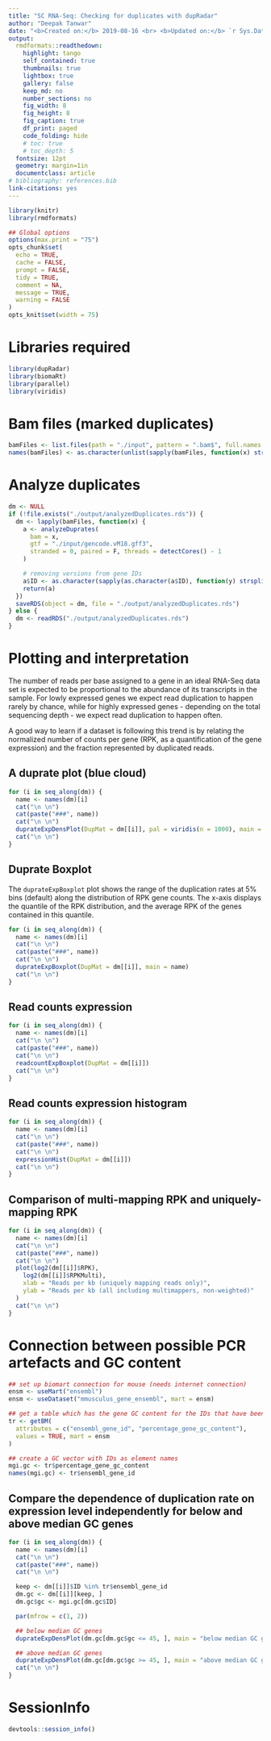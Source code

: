 ```yaml
---
title: "SC RNA-Seq: Checking for duplicates with dupRadar"
author: "Deepak Tanwar"
date: "<b>Created on:</b> 2019-08-16 <br> <b>Updated on:</b> `r Sys.Date()`"
output:
  rmdformats::readthedown:
    highlight: tango
    self_contained: true
    thumbnails: true
    lightbox: true
    gallery: false
    keep_md: no
    number_sections: no
    fig_width: 8
    fig_height: 8
    fig_caption: true
    df_print: paged
    code_folding: hide
    # toc: true
    # toc_depth: 5
  fontsize: 12pt
  geometry: margin=1in
  documentclass: article
# bibliography: references.bib
link-citations: yes
---
```



```r
library(knitr)
library(rmdformats)

## Global options
options(max.print = "75")
opts_chunk$set(
  echo = TRUE,
  cache = FALSE,
  prompt = FALSE,
  tidy = TRUE,
  comment = NA,
  message = TRUE,
  warning = FALSE
)
opts_knit$set(width = 75)
```


# Libraries required
```r
library(dupRadar)
library(biomaRt)
library(parallel)
library(viridis)
```


# Bam files (marked duplicates)
```r
bamFiles <- list.files(path = "./input", pattern = ".bam$", full.names = T)
names(bamFiles) <- as.character(unlist(sapply(bamFiles, function(x) strsplit(x, "\\.|\\/")[[1]][4])))
```

# Analyze duplicates
```r
dm <- NULL
if (!file.exists("./output/analyzedDuplicates.rds")) {
  dm <- lapply(bamFiles, function(x) {
    a <- analyzeDuprates(
      bam = x,
      gtf = "./input/gencode.vM18.gff3",
      stranded = 0, paired = F, threads = detectCores() - 1
    )

    # removing versions from gene IDs
    a$ID <- as.character(sapply(as.character(a$ID), function(y) strsplit(y, "\\.")[[1]][1]))
    return(a)
  })
  saveRDS(object = dm, file = "./output/analyzedDuplicates.rds")
} else {
  dm <- readRDS("./output/analyzedDuplicates.rds")
}
```


# Plotting and interpretation

The number of reads per base assigned to a gene in an ideal RNA-Seq data set is expected to be proportional to the abundance of its transcripts in the sample. For lowly expressed genes we expect read duplication to happen rarely by chance, while for highly expressed genes - depending on the total sequencing depth - we expect read duplication to happen often.

A good way to learn if a dataset is following this trend is by relating the normalized number of counts per gene (RPK, as a quantification of the gene expression) and the fraction represented by duplicated reads.


## A duprate plot (blue cloud) {.tabset .tabset-pills}
```r
for (i in seq_along(dm)) {
  name <- names(dm)[i]
  cat("\n \n")
  cat(paste("###", name))
  cat("\n \n")
  duprateExpDensPlot(DupMat = dm[[i]], pal = viridis(n = 1000), main = name)
  cat("\n \n")
}
```



## Duprate Boxplot{.tabset .tabset-pills}

The `duprateExpBoxplot` plot shows the range of the duplication rates at 5% bins (default) along the distribution of RPK gene counts. The x-axis displays the quantile of the RPK distribution, and the average RPK of the genes contained in this quantile.

```r
for (i in seq_along(dm)) {
  name <- names(dm)[i]
  cat("\n \n")
  cat(paste("###", name))
  cat("\n \n")
  duprateExpBoxplot(DupMat = dm[[i]], main = name)
  cat("\n \n")
}
```


## Read counts expression {.tabset .tabset-pills}
```r
for (i in seq_along(dm)) {
  name <- names(dm)[i]
  cat("\n \n")
  cat(paste("###", name))
  cat("\n \n")
  readcountExpBoxplot(DupMat = dm[[i]])
  cat("\n \n")
}
```

## Read counts expression histogram {.tabset .tabset-pills}
```r
for (i in seq_along(dm)) {
  name <- names(dm)[i]
  cat("\n \n")
  cat(paste("###", name))
  cat("\n \n")
  expressionHist(DupMat = dm[[i]])
  cat("\n \n")
}
```

## Comparison of multi-mapping RPK and uniquely-mapping RPK{.tabset .tabset-pills}
```r
for (i in seq_along(dm)) {
  name <- names(dm)[i]
  cat("\n \n")
  cat(paste("###", name))
  cat("\n \n")
  plot(log2(dm[[i]]$RPK),
    log2(dm[[i]]$RPKMulti),
    xlab = "Reads per kb (uniquely mapping reads only)",
    ylab = "Reads per kb (all including multimappers, non-weighted)"
  )
  cat("\n \n")
}
```

# Connection between possible PCR artefacts and GC content
```r
## set up biomart connection for mouse (needs internet connection)
ensm <- useMart("ensembl")
ensm <- useDataset("mmusculus_gene_ensembl", mart = ensm)

## get a table which has the gene GC content for the IDs that have been used to generate the table
tr <- getBM(
  attributes = c("ensembl_gene_id", "percentage_gene_gc_content"),
  values = TRUE, mart = ensm
)

## create a GC vector with IDs as element names
mgi.gc <- tr$percentage_gene_gc_content
names(mgi.gc) <- tr$ensembl_gene_id
```

<!-- ## Check distribution of annotated gene GC content (in %) {.tabset .tabset-pills} -->
<!-- ```{r, results='asis'} -->
<!-- for (i in seq_along(dm)) { -->
<!--   name <- names(dm)[i] -->
<!--   cat("\n \n") -->
<!--   cat(paste("###", name)) -->
<!--   cat("\n \n") -->

<!--   ## using dm duplication matrix that comes with the package add GC content to our demo data and keep only subset for which we can retrieve data -->
<!--   keep <- dm[[i]]$ID %in% tr$ensembl_gene_id -->
<!--   dm.gc <- dm[[i]][keep, ] -->
<!--   dm.gc$gc <- mgi.gc[dm.gc$ID] -->

<!--   boxplot(dm.gc$gc, main = "Gene GC content", ylab = "% GC") -->
<!--   cat("\n \n") -->
<!-- } -->
<!-- ``` -->

## Compare the dependence of duplication rate on expression level independently for below and above median GC genes {.tabset .tabset-pills}
```r
for (i in seq_along(dm)) {
  name <- names(dm)[i]
  cat("\n \n")
  cat(paste("###", name))
  cat("\n \n")

  keep <- dm[[i]]$ID %in% tr$ensembl_gene_id
  dm.gc <- dm[[i]][keep, ]
  dm.gc$gc <- mgi.gc[dm.gc$ID]

  par(mfrow = c(1, 2))

  ## below median GC genes
  duprateExpDensPlot(dm.gc[dm.gc$gc <= 45, ], main = "below median GC genes")

  ## above median GC genes
  duprateExpDensPlot(dm.gc[dm.gc$gc >= 45, ], main = "above median GC genes")
  cat("\n \n")
}
```

# SessionInfo
```r
devtools::session_info()
```